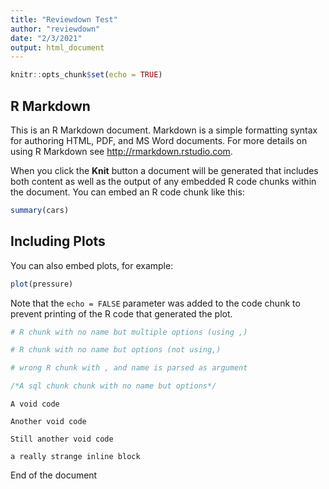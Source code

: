 ```yaml
---
title: "Reviewdown Test"
author: "reviewdown"
date: "2/3/2021"
output: html_document
---
```


```r
knitr::opts_chunk$set(echo = TRUE)
```

## R Markdown

This is an R Markdown document. Markdown is a simple formatting syntax for authoring HTML, PDF, and MS Word documents. For more details on using R Markdown see <http://rmarkdown.rstudio.com>.

When you click the **Knit** button a document will be generated that includes both content as well as the output of any embedded R code chunks within the document. You can embed an R code chunk like this:

```r
summary(cars)
```

## Including Plots

You can also embed plots, for example:

```r
plot(pressure)
```

Note that the `echo = FALSE` parameter was added to the code chunk to prevent printing of the R code that generated the plot.

```r
# R chunk with no name but multiple options (using ,)
```

```r
# R chunk with no name but options (not using,)
```

```r
# wrong R chunk with , and name is parsed as argument
```

```sql
/*A sql chunk chunk with no name but options*/
```

```eval
A void code
```

```{}
Another void code
```

```
Still another void code
```

```a really strange inline block ```

End of the document
